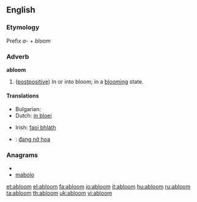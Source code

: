 ==English==

===Etymology===
Prefix ''a-'' + ''bloom''

===Adverb===
'''abloom'''

# ([[postpositive]]) In or into bloom; in a [[blooming]] state.

====Translations====
{{trans-top|(postpositive) in or into bloom; in a blooming state}}
* Bulgarian: {{t|bg|цъфтящ, разцъфтял, в разцвет}}
* Dutch: [[in bloei]]
{{trans-mid}}
* Irish: [[faoi bhláth]]
{{trans-bottom}}

{{checktrans-top}}
* {{ttbc|vi}}: [[đang nở hoa]]
{{trans-bottom}}

===Anagrams===
* {{alphagram|ablmoo}}
* [[mabolo#English|mabolo]]

[[et:abloom]]
[[el:abloom]]
[[fa:abloom]]
[[io:abloom]]
[[it:abloom]]
[[hu:abloom]]
[[ru:abloom]]
[[ta:abloom]]
[[th:abloom]]
[[uk:abloom]]
[[vi:abloom]]